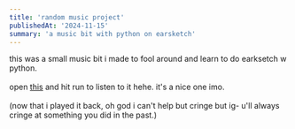 ```yaml
---
title: 'random music project'
publishedAt: '2024-11-15'
summary: 'a music bit with python on earsketch'
---
```

this was a small music bit i made to fool around and learn to do earksetch w python.
<br><br>
open <a href="https://earsketch.gatech.edu/earsketch2/?sharing=r2kkOcgDqpomxSZcyjmu5Q" target="_blank" rel="noopener noreferrer" class="underline">this</a> and hit run to listen to it hehe. it's a nice one imo.
<br><br>
(now that i played it back, oh god i can't help but cringe but ig- u'll always cringe at something you did in the past.)